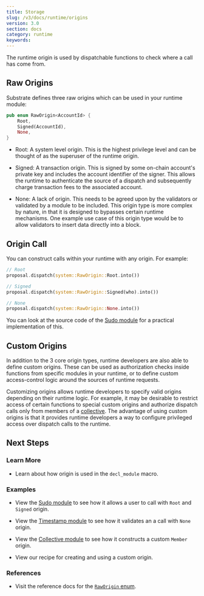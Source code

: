 ```yaml
---
title: Storage
slug: /v3/docs/runtime/origins
version: 3.0 
section: docs
category: runtime
keywords:
---
```


The runtime origin is used by dispatchable functions to check where a call has come from.

## Raw Origins

Substrate defines three raw origins which can be used in your runtime module:

```rust
pub enum RawOrigin<AccountId> {
	Root,
	Signed(AccountId),
	None,
}
```

- Root: A system level origin. This is the highest privilege level and can be thought of as the superuser of the runtime origin.

- Signed: A transaction origin. This is signed by some on-chain account's private key and includes the account identifier of the signer. This allows the runtime to authenticate the source of a dispatch and subsequently charge transaction fees to the associated account.

- None: A lack of origin. This needs to be agreed upon by the validators or validated by a module to
  be included. This origin type is more complex by nature, in that it is designed to bypasses certain runtime mechanisms. One example use case of this origin type would be to allow validators to insert data directly into a block.

## Origin Call

You can construct calls within your runtime with any origin. For example:

```rust
// Root
proposal.dispatch(system::RawOrigin::Root.into())

// Signed
proposal.dispatch(system::RawOrigin::Signed(who).into())

// None
proposal.dispatch(system::RawOrigin::None.into())
```

You can look at the source code of the
[Sudo module](/rustdocs/latest/pallet_sudo) for a practical
implementation of this.

## Custom Origins

In addition to the 3 core origin types, runtime developers are also able to define custom origins. These can be used as authorization checks inside functions from specific modules in your runtime, or to define custom access-control logic around the sources of runtime requests.

Customizing origins allows runtime developers to specify valid origins depending on their runtime logic. For example, it may be desirable to restrict access of certain functions to special custom origins and authorize dispatch calls only from members of a [collective](https://github.com/paritytech/substrate/tree/master/frame/collective). The advantage of using custom origins is that it provides runtime developers a way to configure privileged access over dispatch calls to the runtime.

## Next Steps

### Learn More

- Learn about how origin is used in the `decl_module` macro.

### Examples

- View the [Sudo module](https://github.com/paritytech/substrate/tree/master/frame/sudo) to see how it allows a user to call with `Root` and `Signed` origin.

- View the [Timestamp module](https://github.com/paritytech/substrate/tree/master/frame/timestamp) to see how it validates an a call with `None` origin.

- View the [Collective module](https://github.com/paritytech/substrate/tree/master/frame/collective) to see how it constructs a custom `Member` origin.

- View our recipe for creating and using a custom origin.

### References

- Visit the reference docs for the
  [`RawOrigin` enum](/rustdocs/latest/frame_system/enum.RawOrigin.html).

